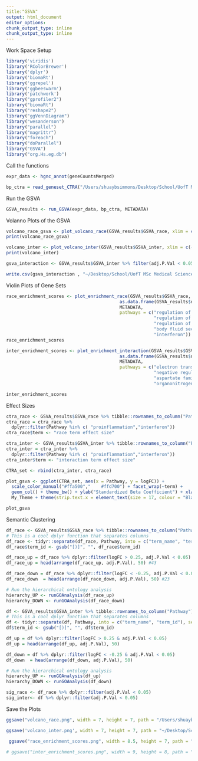 ```yaml
---
title:"GSVA"
output: html_document
editor_options: 
chunk_output_type: inline
chunk_output_type: inline
---
```


######################## Work Space Setup
```r

library('viridis')
library('RColorBrewer')
library('dplyr')
library('biomaRt')
library('ggrepel')
library('ggbeeswarm')
library('patchwork')
library("gprofiler2")
library("biomaRt")
library("reshape2")
library("ggVennDiagram")
library("wesanderson")
library("parallel")
library("magrittr")
library("foreach")
library("doParallel")
library("GSVA")
library("org.Hs.eg.db")

```



######################## Call the functions
```r

expr_data <- hgnc_annot(geneCountsMerged)

```

```r

bp_ctra = read_geneset_CTRA("/Users/shuaybsimmons/Desktop/School/UofT MSc Medical Science/Research/Thesis Research/Data Frames/Ontology df/GO_Biological_Process_2021.txt")

```



######################## Run the GSVA 
```r

GSVA_results <- run_GSVA(expr_data, bp_ctra, METADATA)

```



######################## Volanno Plots of the GSVA
```r

volcano_race_gsva <- plot_volcano_race(GSVA_results$GSVA_race, xlim = c(-5, 5), ylim = c(0, 18))
print(volcano_race_gsva)

```

```r

volcano_inter <- plot_volcano_inter(GSVA_results$GSVA_inter, xlim = c(-0.6, 0.6), ylim = c(0, 11))
print(volcano_inter)

gsva_interaction <- GSVA_results$GSVA_inter %>% filter(adj.P.Val < 0.05) %>% arrange(adj.P.Val)

write.csv(gsva_interaction , "~/Desktop/School/UofT MSc Medical Science/Research/Thesis Research/Data Frames\\gsva_interaction.csv",row.names = TRUE)
```


######################## Violin Plots of Gene Sets
```r

race_enrichment_scores <- plot_enrichment_race(GSVA_results$GSVA_race, 
                                           as.data.frame(GSVA_results$normalized_scores), 
                                           METADATA, 
                                           pathways = c("regulation of neuronal synaptic plasticity (GO:0048168)",
                                                        "regulation of postsynaptic neurotransmitter receptor activity (GO:0098962)",
                                                        "regulation of hydrogen peroxide-induced cell death (GO:1903205)",
                                                        "body fluid secretion (GO:0007589)",
                                                        "interferon"))
race_enrichment_scores

```

```r

inter_enrichment_scores <- plot_enrichment_interaction(GSVA_results$GSVA_inter, 
                                           as.data.frame(GSVA_results$normalized_scores), 
                                           METADATA, 
                                           pathways = c("electron transport chain (GO:0022900)",
                                                        "negative regulation of osteoclast differentiation (GO:0045671)",
                                                        "aspartate family amino acid catabolic process (GO:0009068)",
                                                        "organonitrogen compound biosynthetic process (GO:1901566)"))

inter_enrichment_scores

```



######################## Effect Sizes 
```r

ctra_race <- GSVA_results$GSVA_race %>% tibble::rownames_to_column("Pathway")
ctra_race = ctra_race %>% 
  dplyr::filter(Pathway %in% c( "proinflammation","interferon")) 
ctra_race$term <- "race term effect size"

ctra_inter <- GSVA_results$GSVA_inter %>% tibble::rownames_to_column("Pathway")
ctra_inter = ctra_inter %>% 
  dplyr::filter(Pathway %in% c( "proinflammation","interferon")) 
ctra_inter$term <- "interaction term effect size"

CTRA_set <- rbind(ctra_inter, ctra_race)

plot_gsva <- ggplot(CTRA_set, aes(x = Pathway, y = logFC)) +  
  scale_color_manual("#ffa500","	#ffd700") + facet_wrap(~term) +
  geom_col() + theme_bw() + ylab("Standardized Beta Coefficient") + xlab("CTRA term") +
  My_Theme + theme(strip.text.x = element_text(size = 17, colour = "Black"))

plot_gsva


```



####################### Semantic Clustering
```r

df_race <- GSVA_results$GSVA_race %>% tibble::rownames_to_column("Pathway") 
# This is a cool dplyr function that separates columns
df_race <- tidyr::separate(df_race, Pathway, into = c("term_name", "term_id"), sep = " \\(")
df_race$term_id <- gsub("[)]", "", df_race$term_id)

df_race_up = df_race %>% dplyr::filter(logFC > 0.25, adj.P.Val < 0.05) 
df_race_up = head(arrange(df_race_up, adj.P.Val), 50) #43

df_race_down = df_race %>% dplyr::filter(logFC < -0.25, adj.P.Val < 0.05) 
df_race_down  = head(arrange(df_race_down, adj.P.Val), 50) #23

# Run the hierarchical ontology analysis
hierarchy_UP <- runGOAnalysis(df_race_up)
hierarchy_DOWN <- runGOAnalysis(df_race_down)

```

```r

df <- GSVA_results$GSVA_inter %>% tibble::rownames_to_column("Pathway") 
# This is a cool dplyr function that separates columns
df <- tidyr::separate(df, Pathway, into = c("term_name", "term_id"), sep = " \\(")
df$term_id <- gsub("[)]", "", df$term_id)

df_up = df %>% dplyr::filter(logFC > 0.25 & adj.P.Val < 0.05) 
df_up = head(arrange(df_up, adj.P.Val), 50)

df_down = df %>% dplyr::filter(logFC < -0.25 & adj.P.Val < 0.05) 
df_down  = head(arrange(df_down, adj.P.Val), 50)

# Run the hierarchical ontology analysis
hierarchy_UP <- runGOAnalysis(df_up)
hierarchy_DOWN <- runGOAnalysis(df_down)

```

```r

sig_race <- df_race %>% dplyr::filter(adj.P.Val < 0.05)
sig_inter<- df %>% dplyr::filter(adj.P.Val < 0.05)

```



######################## Save the Plots
```r

ggsave("volcano_race.png", width = 7, height = 7, path = "/Users/shuaybsimmons/Desktop/School/UofT MSc Medical Science/Research/Thesis Research/Plots/Race")

ggsave('volcano_inter.png', width = 7, height = 7, path = "~/Desktop/School/UofT MSc Medical Science/Research/Thesis Research/Plots/Interaction/Mega-Analysis")

 ggsave("race_enrichment_scores.png", width = 8.5, height = 7, path = "/Users/shuaybsimmons/Desktop/School/UofT MSc Medical Science/Research/Thesis Research/Plots/Race")

# ggsave("inter_enrichment_scores.png", width = 9, height = 8, path = "/Users/shuaybsimmons/Desktop/School/UofT MSc Medical Science/Research/Thesis Research/Plots/Interaction")

```

